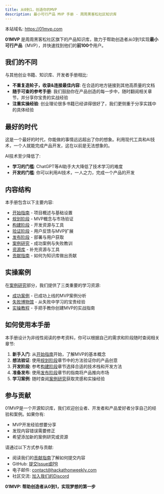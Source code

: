 ```yaml
---
title: 从0到1，创造你的MVP
description: 最小可行产品 MVP 手册 - 周周黑客松社区知识库
---
```



本站域名: https://01mvp.com

**01MVP** 是周周黑客松社区旗下的产品知识库，致力于帮助创造者从0到1实现**最小可行产品**（MVP），并快速找到他们的**前100个**用户。

## 我们的不同

与其他创业书籍、知识库、开发者手册相比:

- **不重复造轮子，收录&连接最佳内容**: 在合适的地方链接到其他高质量的文档
- **随手可查的参考手册**: 我们鼓励你在产品创造的每一步中，随时翻阅相关章节，并分享你宝贵的实战经验
- **注重实操经验**: 创业理论很多书籍已经讲得很好了，我们更侧重于分享实践中的具体经验

## 最好的时代

这是一个最好的时代，你能做的事情远远超出了你的想象。利用现代工具和AI技术，一个人就能完成产品开发，这在以前是无法想象的。

AI技术至少降低了:

- **学习的门槛**: ChatGPT等AI助手大大降低了技术学习的难度
- **开发的门槛**: 你可以利用AI技术，一人之力，完成一个产品的开发

## 内容结构

本手册包含以下主要内容:

- [开始指南](/docs/introduction) - 项目概述与基础设置
- [规划阶段](/docs/planning) - MVP概念与市场验证
- [构建阶段](/docs/building) - 开发资源与工具
- [验证阶段](/docs/validation) - 用户反馈与MVP扩展
- [发布阶段](/docs/launching) - 部署与用户获取
- [案例研究](/docs/case-studies) - 成功案例与失败教训
- [资源库](/docs/resources) - 补充资源与工具
- [贡献指南](/docs/contribute) - 如何为知识库做出贡献

## 实操案例

在[案例研究](/docs/case-studies)部分，我们提供了三类重要的学习资源:

- [成功案例](/docs/case-studies/success-stories) - 已成功上线的MVP案例分析
- [失败博物馆](/docs/case-studies/failure-museum) - 从失败中学习的宝贵经验
- [实操教程](/docs/case-studies/practical-tutorials) - 手把手教你创建MVP的实战指南

## 如何使用本手册

本手册设计为非线性阅读的参考资料，你可以根据自己的需求和阶段随时查阅相关章节:

1. **新手入门**: 从[开始指南](/docs/introduction)开始，了解MVP的基本概念
2. **想法验证**: 使用[规划阶段](/docs/planning)章节中的方法验证你的产品创意
3. **开发阶段**: 参考[构建阶段](/docs/building)章节选择合适的技术栈和开发方法
4. **准备发布**: 使用[发布阶段](/docs/launching)章节的指南将产品推向市场
5. **学习案例**: 随时查阅[案例研究](/docs/case-studies)获取灵感和实操经验

## 参与贡献

01MVP是一个开源知识库，我们欢迎创业者、开发者和产品爱好者分享自己的经验和案例。如果你有:

- MVP开发经验想要分享
- 发现内容错误需要修正
- 希望添加新的案例研究或资源

请通过以下方式参与贡献:

- 阅读我们的[贡献指南](/docs/contribute)了解如何提交内容
- GitHub: [提交Issue或PR](https://github.com/mvp-community/01mvp)
- 电子邮件: contact@hackathonweekly.com
- 社区交流: [加入我们的Discord](https://discord.gg/01mvp)

**01MVP: 帮助创造者从0到1，实现梦想的第一步**

